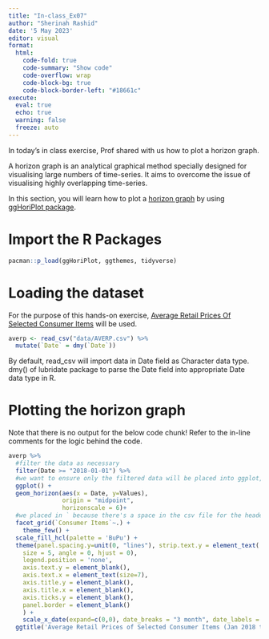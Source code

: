 ```yaml
---
title: "In-class_Ex07"
author: "Sherinah Rashid"
date: '5 May 2023'
editor: visual
format:
  html: 
    code-fold: true
    code-summary: "Show code"
    code-overflow: wrap
    code-block-bg: true
    code-block-border-left: "#18661c"
execute:
  eval: true
  echo: true
  warning: false
  freeze: auto
---
```


In today's in class exercise, Prof shared with us how to plot a horizon graph. 

A horizon graph is an analytical graphical method specially designed for visualising large numbers of time-series. It aims to overcome the issue of visualising highly overlapping time-series. 

In this section, you will learn how to plot a [horizon graph](http://www.perceptualedge.com/articles/visual_business_intelligence/time_on_the_horizon.pdf) by using [ggHoriPlot package](https://rivasiker.github.io/ggHoriPlot/).


# Import the R Packages

```r
pacman::p_load(ggHoriPlot, ggthemes, tidyverse)
```

# Loading the dataset

For the purpose of this hands-on exercise, [Average Retail Prices Of Selected Consumer Items](https://tablebuilder.singstat.gov.sg/table/TS/M212891) will be used. 

```r
averp <- read_csv("data/AVERP.csv") %>%
  mutate(`Date` = dmy(`Date`))
```

::: callout-note  
By default, read_csv will import data in Date field as Character data type. dmy() of lubridate package to parse the Date field into appropriate Date data type in R.
:::

# Plotting the horizon graph

Note that there is no output for the below code chunk! Refer to the in-line comments for the logic behind the code. 

```r
averp %>% 
  #filter the data as necessary
  filter(Date >= "2018-01-01") %>%
  #we want to ensure only the filtered data will be placed into ggplot, so we do the above first before coding the line below
  ggplot() +
  geom_horizon(aes(x = Date, y=Values), 
               origin = "midpoint", 
               horizonscale = 6)+
  #we placed in ` because there's a space in the csv file for the header! So we put in the ` to ensure that it recognises as one field name. The ~ is to state it as a facet grid. 
  facet_grid(`Consumer Items`~.) +
    theme_few() +
  scale_fill_hcl(palette = 'BuPu') +
  theme(panel.spacing.y=unit(0, "lines"), strip.text.y = element_text(
    size = 5, angle = 0, hjust = 0),
    legend.position = 'none',
    axis.text.y = element_blank(),
    axis.text.x = element_text(size=7),
    axis.title.y = element_blank(),
    axis.title.x = element_blank(),
    axis.ticks.y = element_blank(),
    panel.border = element_blank()
    ) +
    scale_x_date(expand=c(0,0), date_breaks = "3 month", date_labels = "%b%y") +
  ggtitle('Average Retail Prices of Selected Consumer Items (Jan 2018 to Dec 2022)')

```


```r

```





